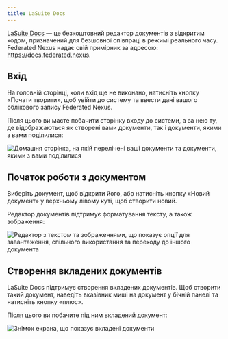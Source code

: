 ```yaml
---
title: LaSuite Docs
---
```


[LaSuite Docs](https://github.com/suitenumerique/docs) — це безкоштовний редактор документів з відкритим кодом, призначений для безшовної співпраці в режимі реального часу. Federated Nexus надає свій примірник за адресою: https://docs.federated.nexus.

## Вхід

На головній сторінці, коли вхід ще не виконано, натисніть кнопку «Почати творити», щоб увійти до систему та ввести дані вашого облікового запису Federated Nexus.

Після цього ви маєте побачити сторінку входу до системи, а за нею ту, де відображаються як створені вами документи, так і документи, якими з вами поділилися:

![Домашня сторінка, на якій перелічені ваші документи та документи, якими з вами поділилися](../../../../images/docs/home.png)

## Початок роботи з документом

Виберіть документ, щоб відкрити його, або натисніть кнопку «Новий документ» у верхньому лівому куті, щоб створити новий.

Редактор документів підтримує форматування тексту, а також зображення:

![Редактор з текстом та зображеннями, що показує опції для завантаження, спільного використання та переходу до іншого документа](../../../../images/docs/editor.png)

## Створення вкладених документів

LaSuite Docs підтримує створення вкладених документів. Щоб створити такий документ, наведіть вказівник миші на документ у бічній панелі та натисніть кнопку «плюс».

Після цього ви побачите під ним вкладений документ:

![Знімок екрана, що показує вкладені документи](../../../../images/docs/subdocument.png)
